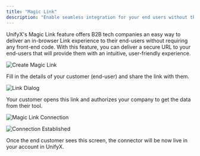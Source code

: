 ```yaml
---
title: "Magic Link"
description: "Enable seamless integration for your end users without the need for any code."
---
```


UnifyX's Magic Link feature offers B2B tech companies an easy way to deliver an in-browser Link experience to their end-users without requiring any front-end code. With this feature, you can deliver a secure URL to your end-users that will provide them with an intuitive, user-friendly experience.

<img
  src="https://media.discordapp.net/attachments/889556106832130098/1171420801682133012/image.png"
  alt="Create Magic Link"
  className="block"
/>

Fill in the details of your customer (end-user) and share the link with them.

<img
  src="https://media.discordapp.net/attachments/889556106832130098/1171421413962436648/magic-link.png"
  alt="Link Dialog"
  className="block"
/>

Your customer opens this link and authorizes your company to get the data from their tool.

<img
  src="https://media.discordapp.net/attachments/889556106832130098/1171421688882270278/magic-link-home.png"
  alt="Magic Link Connection"
  className="block"
/>

<img
  src="https://media.discordapp.net/attachments/889556106832130098/1171422516619784213/magic-link-success.png"
  alt="Connection Established"
  className="block"
/>

Once the end customer sees this screen, the connector will be now live in your account in UnifyX.
